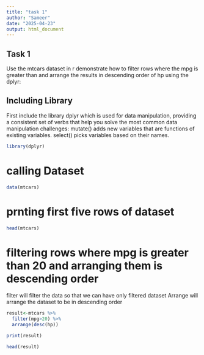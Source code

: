 ---
title: "task 1"
author: "Sameer"
date: "2025-04-23"
output: html_document
---
## Task 1
Use the mtcars dataset in r demonstrate how to filter rows where the mpg is greater than  and arrange the results in descending order of hp using the dplyr:

## Including Library

First include the library dplyr which is used for data manipulation, providing a consistent set of verbs that help you solve the most common data manipulation challenges: mutate() adds new variables that are functions of existing variables. select() picks variables based on their names.

```{r}
library(dplyr)
```

# calling Dataset
```{r}
data(mtcars)
```
# prnting first five rows of dataset
```{r}
head(mtcars)
```

# filtering rows where mpg is greater than 20 and arranging them is descending order
filter will filter the data so that we can have only filtered dataset 
Arrange will arrange the dataset to be in descending order
```{r}
result<-mtcars %>%
  filter(mpg>20) %>%
  arrange(desc(hp))
```

```{r}
print(result)
```

```{r}
head(result)
```

